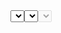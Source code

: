 

<Meta title='Data input/Select' component={Select} />

  <ThemeProvider>
    <Select {...args} />
  </ThemeProvider>
)

# Select

O componente de `Select` é utilizado para que o usuário possa selecionar uma ou mais opções da aplicação.

<Story
  name='Base'
  args={{ options: optionsSelect, caption: 'Caption' }}
  parameters={{
    design: {
      type: 'figma',
      url: 'https://www.figma.com/file/O3bKxIcsj2rc1FNIRclJyT/Saturn-System?node-id=242%3A139'
    }
  }}
>
  {SelectControls.bind({})}
</Story>

# Error

Passando a prop de `error` para o `Select`, o usuário pode receber um feedback visível que existe algum ponto a ser alterado na option em questão.

<Canvas>
  <Story
    name='Error'
    parameters={{
      design: {
        type: 'figma',
        url: 'https://www.figma.com/file/O3bKxIcsj2rc1FNIRclJyT/Saturn-System?node-id=242%3A139'
      }
    }}
  >
    <ThemeProvider>
      <Select
        name='Error'
        label='Error'
        options={optionsSelect}
        placeholder='Selecione uma opção'
        error
        caption='Error'
      />
    </ThemeProvider>
  </Story>
</Canvas>

# Disabled

O `Select` pode receber a prop de `disabled`, que desabilita todo o seu uso.

<Canvas>
  <Story
    name='Disabled'
    parameters={{
      design: {
        type: 'figma',
        url: 'https://www.figma.com/file/O3bKxIcsj2rc1FNIRclJyT/Saturn-System?node-id=242%3A139'
      }
    }}
  >
    <ThemeProvider>
      <Select name='disabled' label='Disabled' placeholder='Selecione uma opção' disabled caption='Disabled' />
    </ThemeProvider>
  </Story>
</Canvas>

<ArgsTable of={Select} />

